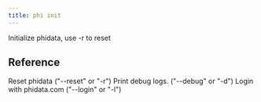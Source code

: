 ```yaml
---
title: phi init
---
```


Initialize phidata, use -r to reset

## Reference

<ResponseField name="reset" type="bool">
 Reset phidata ("--reset" or "-r")
</ResponseField>
<ResponseField name="print_debug_log" type="bool">
 Print debug logs. ("--debug" or "-d")
</ResponseField>
<ResponseField name="login" type="bool">
 Login with phidata.com ("--login" or "-l")
</ResponseField>